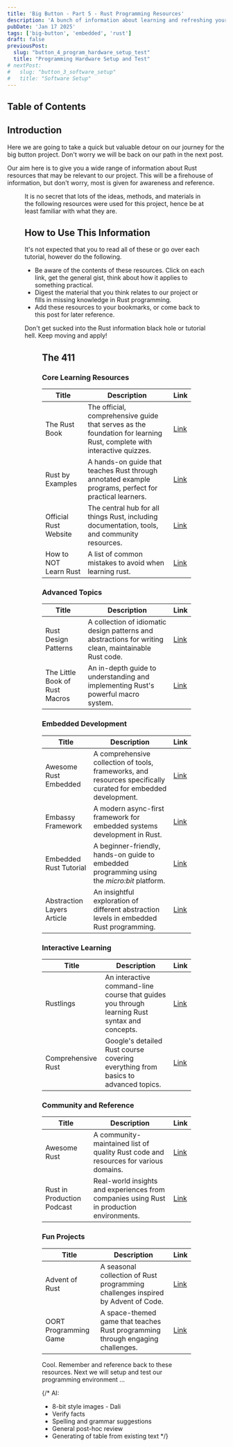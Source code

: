 ```yaml
---
title: 'Big Button - Part 5 - Rust Programming Resources'
description: 'A bunch of information about learning and refreshing your knowledge on Rust'
pubDate: 'Jan 17 2025'
tags: ['big-button', 'embedded', 'rust']
draft: false
previousPost:
  slug: "button_4_program_hardware_setup_test"
  title: "Programming Hardware Setup and Test"
# nextPost: 
#   slug: "button_3_software_setup"
#   title: "Software Setup"
---
```


## Table of Contents

## Introduction

Here we are going to take a quick but valuable detour on our journey for
the big button project. Don't worry we will be back on our path in the next post.

Our aim here is to give you a wide range of information about Rust resources that
may be relevant to our project. This will be a firehouse of information, but
don't worry, most is given for awareness and reference.

<Figure
  src={detour}
  caption="Taking a quick detour"
  url="https://www.safetysign.com/detour-signs"
/>

It is no secret that lots of the ideas, methods, and materials in the following
resources were used for this project, hence be at least familiar with what they are.

## How to Use This Information

It's not expected that you to read all of these or go over each
tutorial, however do the following.

- Be aware of the contents of these resources. Click on each link, get the general gist,
  think about how it applies to something practical.
- Digest the material that you think relates to our project or fills in missing
  knowledge in Rust programming.
- Add these resources to your bookmarks, or come back to this post for later
  reference.

<Aside variant="tip">
  Don't get sucked into the Rust information black hole or tutorial hell. Keep
  moving and apply!
</Aside>

<Figure
  src={firehose}
  caption="Firehose of information"
  url="https://www.youtube.com/watch?v=ldSYDmcjtWo"
/>

## The 411

### Core Learning Resources

| Title | Description | Link |
|-------|-------------|------|
| The Rust Book | The official, comprehensive guide that serves as the foundation for learning Rust, complete with interactive quizzes. | [Link](https://doc.rust-lang.org/book/) |
| Rust by Examples | A hands-on guide that teaches Rust through annotated example programs, perfect for practical learners. | [Link](https://doc.rust-lang.org/rust-by-example/) |
| Official Rust Website | The central hub for all things Rust, including documentation, tools, and community resources. | [Link](https://www.rust-lang.org/) |
| How to NOT Learn Rust | A list of common mistakes to avoid when learning rust. | [Link](https://dystroy.org/blog/how-not-to-learn-rust/) |

### Advanced Topics

| Title | Description | Link |
|-------|-------------|------|
| Rust Design Patterns | A collection of idiomatic design patterns and abstractions for writing clean, maintainable Rust code. | [Link](https://rust-unofficial.github.io/patterns/intro.html) |
| The Little Book of Rust Macros | An in-depth guide to understanding and implementing Rust's powerful macro system. | [Link](https://danielkeep.github.io/tlborm/book/README.html) |

### Embedded Development

| Title | Description | Link |
|-------|-------------|------|
| Awesome Rust Embedded | A comprehensive collection of tools, frameworks, and resources specifically curated for embedded development. | [Link](https://github.com/rust-embedded/awesome-embedded-rust) |
| Embassy Framework | A modern async-first framework for embedded systems development in Rust. | [Link](https://embassy.dev/) |
| Embedded Rust Tutorial | A beginner-friendly, hands-on guide to embedded programming using the *micro:bit* platform. | [Link](https://docs.rust-embedded.org/discovery/microbit/index.html) |
| Abstraction Layers Article | An insightful exploration of different abstraction levels in embedded Rust programming. | [Link](https://pramode.in/2018/02/20/programming-a-microcontroller-in-rust-at-four-levels-of-abstraction/) |

### Interactive Learning

| Title | Description | Link |
|-------|-------------|------|
| Rustlings | An interactive command-line course that guides you through learning Rust syntax and concepts. | [Link](https://rustlings.cool/) |
| Comprehensive Rust | Google's detailed Rust course covering everything from basics to advanced topics. | [Link](https://google.github.io/comprehensive-rust/) |

### Community and Reference

| Title | Description | Link |
|-------|-------------|------|
| Awesome Rust | A community-maintained list of quality Rust code and resources for various domains. | [Link](https://github.com/rust-unofficial/awesome-rust) |
| Rust in Production Podcast | Real-world insights and experiences from companies using Rust in production environments. | [Link](https://corrode.dev/podcast/) |

### Fun Projects

| Title | Description | Link |
|-------|-------------|------|
| Advent of Rust | A seasonal collection of Rust programming challenges inspired by Advent of Code. | [Link](https://www.rustfinity.com/advent-of-rust) |
| OORT Programming Game | A space-themed game that teaches Rust programming through engaging challenges. | [Link](https://oort.rs/) |


<span class="text-accentColor font-bold">
  Cool. Remember and reference back to these resources.
  Next we will setup and test our programming environment ...
</span>


{/* AI:
  - 8-bit style images - Dali
  - Verify facts
  - Spelling and grammar suggestions
  - General post-hoc review
  - Generating of table from existing text
*/}
